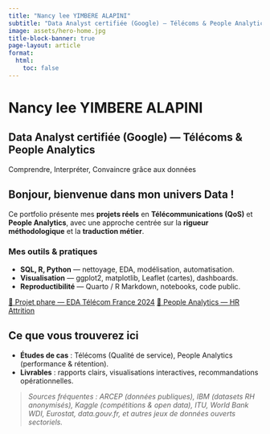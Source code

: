 ```yaml
---
title: "Nancy lee YIMBERE ALAPINI"
subtitle: "Data Analyst certifiée (Google) — Télécoms & People Analytics"
image: assets/hero-home.jpg
title-block-banner: true
page-layout: article
format:
  html:
    toc: false
---
```


<div class="hero-center">
  <h1 class="hero-title">Nancy lee YIMBERE ALAPINI</h1>
  <h2 class="hero-subtitle">Data Analyst certifiée (Google) — Télécoms & People Analytics</h2>
  <p class="tagline">Comprendre, Interpréter, Convaincre grâce aux données</p>
</div>

## Bonjour, bienvenue dans mon univers Data !

Ce portfolio présente mes **projets réels** en **Télécommunications (QoS)** et **People Analytics**, avec une approche centrée sur la **rigueur méthodologique** et la **traduction métier**.

### Mes outils & pratiques
- **SQL, R, Python** — nettoyage, EDA, modélisation, automatisation.
- **Visualisation** — ggplot2, matplotlib, Leaflet (cartes), dashboards.
- **Reproductibilité** — Quarto / R Markdown, notebooks, code public.

::: {.cta}
[🚀 Projet phare — EDA Télécom France 2024](telecoms/index.qmd){.btn .btn-primary}
[👥 People Analytics — HR Attrition](people-analytics/index.qmd){.btn .btn-outline-primary}
:::

## Ce que vous trouverez ici
- **Études de cas** : Télécoms (Qualité de service), People Analytics (performance & rétention).
- **Livrables** : rapports clairs, visualisations interactives, recommandations opérationnelles.

> *Sources fréquentes : ARCEP (données publiques), IBM (datasets RH anonymisés), Kaggle (compétitions & open data), ITU, World Bank WDI, Eurostat, data.gouv.fr, et autres jeux de données ouverts sectoriels.*
